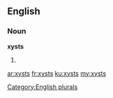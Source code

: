 ==English==

===Noun===
'''xysts'''

# {{plural of|[[xyst]]}}

[[Category:English plurals]]

[[ar:xysts]]
[[fr:xysts]]
[[ku:xysts]]
[[my:xysts]]